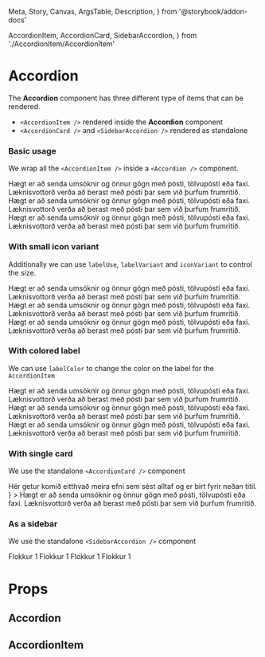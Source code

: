   Meta,
  Story,
  Canvas,
  ArgsTable,
  Description,
} from '@storybook/addon-docs'

  AccordionItem,
  AccordionCard,
  SidebarAccordion,
} from './AccordionItem/AccordionItem'

<Meta title="Components/Accordion" component={Accordion} />

# Accordion

<DescriptionFigma name="Accordion" />

The **Accordion** component has three different type of items that can be rendered.

- `<AccordionItem />` rendered inside the **Accordion** component
- `<AccordionCard />` and `<SidebarAccordion />` rendered as standalone

### Basic usage

We wrap all the `<AccordionItem />` inside a `<Accordion />` component.

<Canvas>
  <Story name="Default">
    <Accordion singleExpand>
      <AccordionItem id="id_1" label="Hvenær þarf að skila umsókn?">
        <Text>
          Hægt er að senda umsóknir og önnur gögn með pósti, tölvupósti eða
          faxi. Læknisvottorð verða að berast með pósti þar sem við þurfum
          frumritið.
        </Text>
      </AccordionItem>
      <AccordionItem
        id="id_2"
        label="Er hægt að leggja inn greiðslur á bankareikning maka?"
      >
        <Text>
          Hægt er að senda umsóknir og önnur gögn með pósti, tölvupósti eða
          faxi. Læknisvottorð verða að berast með pósti þar sem við þurfum
          frumritið.
        </Text>
      </AccordionItem>
      <AccordionItem id="id_3" label="Hvernig kem ég umsókninni til ykkar?">
        <Text>
          Hægt er að senda umsóknir og önnur gögn með pósti, tölvupósti eða
          faxi. Læknisvottorð verða að berast með pósti þar sem við þurfum
          frumritið.
        </Text>
      </AccordionItem>
    </Accordion>
  </Story>
</Canvas>

### With small icon variant

Additionally we can use `labelUse`, `labelVariant` and `iconVariant` to
control the size.

<Canvas>
  <Story name="Small variant">
    <Accordion singleExpand>
      <AccordionItem
        id="id_1"
        label="Hvenær þarf að skila umsókn?"
        labelUse="h5"
        labelVariant="h5"
        iconVariant="small"
      >
        <Text>
          Hægt er að senda umsóknir og önnur gögn með pósti, tölvupósti eða
          faxi. Læknisvottorð verða að berast með pósti þar sem við þurfum
          frumritið.
        </Text>
      </AccordionItem>
      <AccordionItem
        id="id_2"
        label="Er hægt að leggja inn greiðslur á bankareikning maka?"
        labelUse="h5"
        labelVariant="h5"
        iconVariant="small"
      >
        <Text>
          Hægt er að senda umsóknir og önnur gögn með pósti, tölvupósti eða
          faxi. Læknisvottorð verða að berast með pósti þar sem við þurfum
          frumritið.
        </Text>
      </AccordionItem>
      <AccordionItem
        id="id_3"
        label="Hvernig kem ég umsókninni til ykkar?"
        labelUse="h5"
        labelVariant="h5"
        iconVariant="small"
      >
        <Text>
          Hægt er að senda umsóknir og önnur gögn með pósti, tölvupósti eða
          faxi. Læknisvottorð verða að berast með pósti þar sem við þurfum
          frumritið.
        </Text>
      </AccordionItem>
    </Accordion>
  </Story>
</Canvas>

### With colored label

We can use `labelColor` to change the color on the label for the `AccordionItem`

<Canvas>
  <Story name="Colored label">
    <Accordion singleExpand>
      <AccordionItem
        id="id_1"
        label="Hvenær þarf að skila umsókn?"
        labelColor="blue400"
      >
        <Text>
          Hægt er að senda umsóknir og önnur gögn með pósti, tölvupósti eða
          faxi. Læknisvottorð verða að berast með pósti þar sem við þurfum
          frumritið.
        </Text>
      </AccordionItem>
      <AccordionItem
        id="id_2"
        label="Er hægt að leggja inn greiðslur á bankareikning maka?"
        labelColor="blue400"
      >
        <Text>
          Hægt er að senda umsóknir og önnur gögn með pósti, tölvupósti eða
          faxi. Læknisvottorð verða að berast með pósti þar sem við þurfum
          frumritið.
        </Text>
      </AccordionItem>
      <AccordionItem
        id="id_3"
        label="Hvernig kem ég umsókninni til ykkar?"
        labelColor="blue400"
      >
        <Text>
          Hægt er að senda umsóknir og önnur gögn með pósti, tölvupósti eða
          faxi. Læknisvottorð verða að berast með pósti þar sem við þurfum
          frumritið.
        </Text>
      </AccordionItem>
    </Accordion>
  </Story>
</Canvas>

### With single card

We use the standalone `<AccordionCard />` component

<Canvas>
  <Story name="Single card">
    <ContentBlock>
      <Box paddingY={[1, 2]}>
        <AccordionCard
          id="id_1"
          label="Hvenær þarf að skila umsókn?"
          visibleContent={
            <Box paddingY={2} paddingBottom={1}>
              <Text>
                Hér getur komið eitthvað meira efni sem sést alltaf og er birt
                fyrir neðan titil.
              </Text>
            </Box>
          }
        >
          <Text>
            Hægt er að senda umsóknir og önnur gögn með pósti, tölvupósti eða
            faxi. Læknisvottorð verða að berast með pósti þar sem við þurfum
            frumritið.
          </Text>
        </AccordionCard>
      </Box>
    </ContentBlock>
  </Story>
</Canvas>

### As a sidebar

We use the standalone `<SidebarAccordion />` component

<Canvas>
  <Story name="Sidebar">
    <ContentBlock>
      <div style={{ maxWidth: 300 }}>
        <Box paddingY={[1, 2]}>
          <SidebarAccordion id="mini_accordion" label="Sýna flokka">
            <Stack space={[1, 1, 2]}>
              <Text>Flokkur 1</Text>
              <Text>Flokkur 1</Text>
              <Text>Flokkur 1</Text>
              <Text>Flokkur 1</Text>
            </Stack>
          </SidebarAccordion>
        </Box>
      </div>
    </ContentBlock>
  </Story>
</Canvas>

# Props

## Accordion

<ArgsTable of={Accordion} />

## AccordionItem

<ArgsTable of={AccordionItem} />

